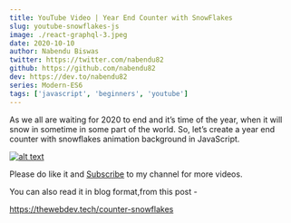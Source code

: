 ```yaml
---
title: YouTube Video | Year End Counter with SnowFlakes 
slug: youtube-snowflakes-js
image: ./react-graphql-3.jpeg
date: 2020-10-10
author: Nabendu Biswas
twitter: https://twitter.com/nabendu82
github: https://github.com/nabendu82
dev: https://dev.to/nabendu82
series: Modern-ES6
tags: ['javascript', 'beginners', 'youtube']
---
```


As we all are waiting for 2020 to end and it’s time of the year, when it will snow in sometime in some part of the world. So, let’s create a year end counter with snowflakes animation background in JavaScript.

<div className={styles.image__small}>

[![alt text](https://res.cloudinary.com/dxkxvfo2o/image/upload/v1600953437/Modern-Es6_ubvyx3.png)](https://www.youtube.com/watch?v=9FCJaRa0LkA "ES6 Tutorial")

</div>

Please do like it and [Subscribe](https://www.youtube.com/channel/UCRf7mazcufqZxd2pR3oQJuQ?sub_confirmation=1) to my channel for more videos.

You can also read it in blog format,from this post -

https://thewebdev.tech/counter-snowflakes


